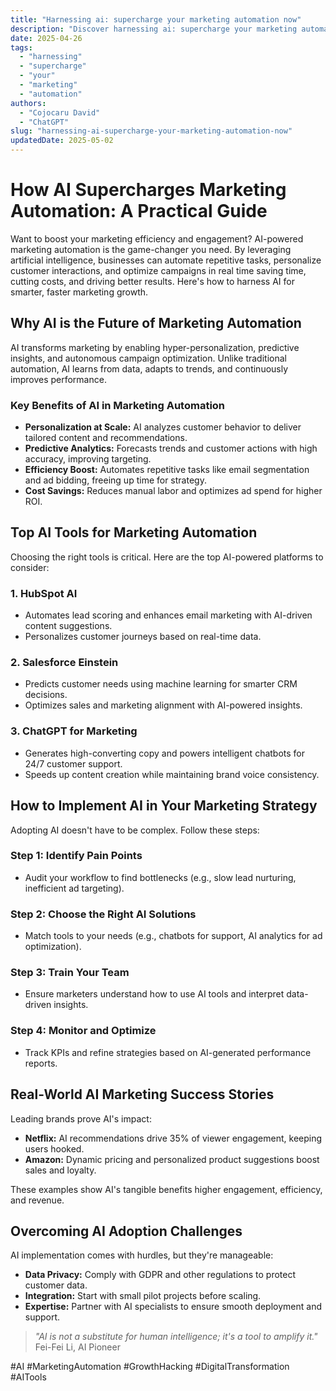 ```yaml
---
title: "Harnessing ai: supercharge your marketing automation now"
description: "Discover harnessing ai: supercharge your marketing automation now with this in-depth guide, providing actionable insights and practical tips to boost your knowledge and results."
date: 2025-04-26
tags:
  - "harnessing"
  - "supercharge"
  - "your"
  - "marketing"
  - "automation"
authors:
  - "Cojocaru David"
  - "ChatGPT"
slug: "harnessing-ai-supercharge-your-marketing-automation-now"
updatedDate: 2025-05-02
---
```


# How AI Supercharges Marketing Automation: A Practical Guide  

Want to boost your marketing efficiency and engagement? AI-powered marketing automation is the game-changer you need. By leveraging artificial intelligence, businesses can automate repetitive tasks, personalize customer interactions, and optimize campaigns in real time saving time, cutting costs, and driving better results. Here's how to harness AI for smarter, faster marketing growth.  

## Why AI is the Future of Marketing Automation  

AI transforms marketing by enabling hyper-personalization, predictive insights, and autonomous campaign optimization. Unlike traditional automation, AI learns from data, adapts to trends, and continuously improves performance.  

### Key Benefits of AI in Marketing Automation  

- **Personalization at Scale:** AI analyzes customer behavior to deliver tailored content and recommendations.  
- **Predictive Analytics:** Forecasts trends and customer actions with high accuracy, improving targeting.  
- **Efficiency Boost:** Automates repetitive tasks like email segmentation and ad bidding, freeing up time for strategy.  
- **Cost Savings:** Reduces manual labor and optimizes ad spend for higher ROI.  

## Top AI Tools for Marketing Automation  

Choosing the right tools is critical. Here are the top AI-powered platforms to consider:  

### 1. HubSpot AI  
- Automates lead scoring and enhances email marketing with AI-driven content suggestions.  
- Personalizes customer journeys based on real-time data.  

### 2. Salesforce Einstein  
- Predicts customer needs using machine learning for smarter CRM decisions.  
- Optimizes sales and marketing alignment with AI-powered insights.  

### 3. ChatGPT for Marketing  
- Generates high-converting copy and powers intelligent chatbots for 24/7 customer support.  
- Speeds up content creation while maintaining brand voice consistency.  

## How to Implement AI in Your Marketing Strategy  

Adopting AI doesn't have to be complex. Follow these steps:  

### Step 1: Identify Pain Points  
- Audit your workflow to find bottlenecks (e.g., slow lead nurturing, inefficient ad targeting).  

### Step 2: Choose the Right AI Solutions  
- Match tools to your needs (e.g., chatbots for support, AI analytics for ad optimization).  

### Step 3: Train Your Team  
- Ensure marketers understand how to use AI tools and interpret data-driven insights.  

### Step 4: Monitor and Optimize  
- Track KPIs and refine strategies based on AI-generated performance reports.  

## Real-World AI Marketing Success Stories  

Leading brands prove AI's impact:  

- **Netflix:** AI recommendations drive 35% of viewer engagement, keeping users hooked.  
- **Amazon:** Dynamic pricing and personalized product suggestions boost sales and loyalty.  

These examples show AI's tangible benefits higher engagement, efficiency, and revenue.  

## Overcoming AI Adoption Challenges  

AI implementation comes with hurdles, but they're manageable:  

- **Data Privacy:** Comply with GDPR and other regulations to protect customer data.  
- **Integration:** Start with small pilot projects before scaling.  
- **Expertise:** Partner with AI specialists to ensure smooth deployment and support.  

> *"AI is not a substitute for human intelligence; it's a tool to amplify it."*   Fei-Fei Li, AI Pioneer  

#AI #MarketingAutomation #GrowthHacking #DigitalTransformation #AITools